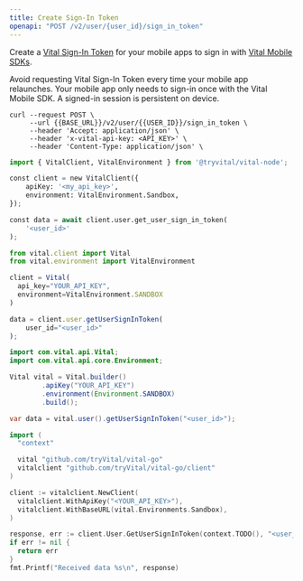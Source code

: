 ```yaml
---
title: Create Sign-In Token
openapi: "POST /v2/user/{user_id}/sign_in_token"
---
```


Create a [Vital Sign-In Token](/wearables/sdks/authentication#vital-sign-in-token) for your mobile apps to
sign in with [Vital Mobile SDKs](/wearables/sdks/authentication).

<Info>
Avoid requesting Vital Sign-In Token every time your mobile app relaunches.
Your mobile app only needs to sign-in once with the Vital Mobile SDK. A signed-in session is persistent on device.
</Info>

<RequestExample>

```cURL
curl --request POST \
     --url {{BASE_URL}}/v2/user/{{USER_ID}}/sign_in_token \
     --header 'Accept: application/json' \
     --header 'x-vital-api-key: <API_KEY>' \
     --header 'Content-Type: application/json' \
```

```python Python
import { VitalClient, VitalEnvironment } from '@tryvital/vital-node';

const client = new VitalClient({
    apiKey: '<my_api_key>',
    environment: VitalEnvironment.Sandbox,
});

const data = await client.user.get_user_sign_in_token(
    '<user_id>'
);
```

```javascript Node
from vital.client import Vital
from vital.environment import VitalEnvironment

client = Vital(
  api_key="YOUR_API_KEY",
  environment=VitalEnvironment.SANDBOX
)

data = client.user.getUserSignInToken(
    user_id="<user_id>"
);
```

```java Java
import com.vital.api.Vital;
import com.vital.api.core.Environment;

Vital vital = Vital.builder()
        .apiKey("YOUR_API_KEY")
        .environment(Environment.SANDBOX)
        .build();

var data = vital.user().getUserSignInToken("<user_id>");
```

```go Go
import (
  "context"

  vital "github.com/tryVital/vital-go"
  vitalclient "github.com/tryVital/vital-go/client"
)

client := vitalclient.NewClient(
  vitalclient.WithApiKey("<YOUR_API_KEY>"),
  vitalclient.WithBaseURL(vital.Environments.Sandbox),
)

response, err := client.User.GetUserSignInToken(context.TODO(), "<user_id>")
if err != nil {
  return err
}
fmt.Printf("Received data %s\n", response)
```

</RequestExample>
